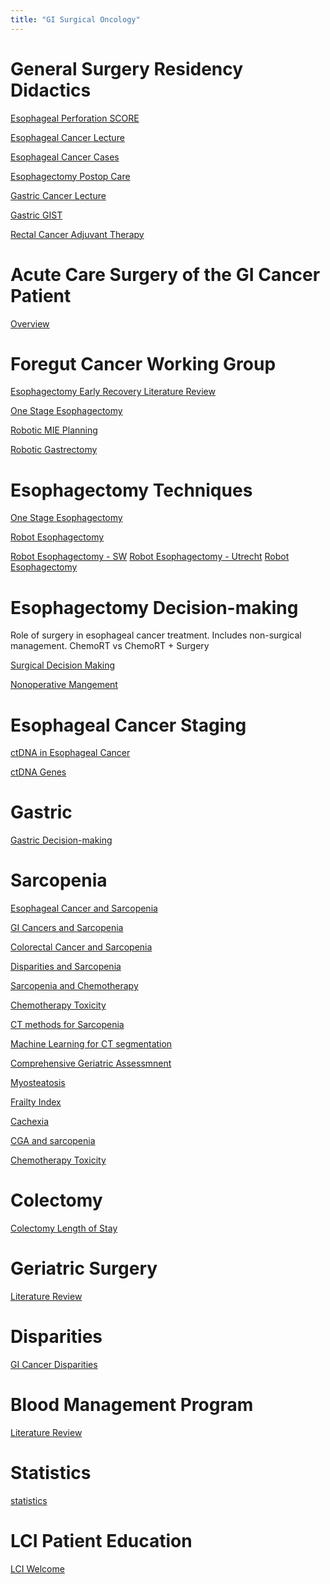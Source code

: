 ```yaml
---
title: "GI Surgical Oncology"
---
```


# General Surgery Residency Didactics

[Esophageal Perforation SCORE](esoph_perf.htm)

[Esophageal Cancer Lecture](eso_ca_rx_talk.htm)

[Esophageal Cancer Cases](eso_ca_cases.htm)

[Esophagectomy Postop Care](eso_postop_care.htm)

[Gastric Cancer Lecture](gastric_ca_rx_talk.htm)

[Gastric GIST](gist_slides.htm)

[Rectal Cancer Adjuvant Therapy](rectal_adjuvant.htm)

# Acute Care Surgery of the GI Cancer Patient

[Overview](acs_gicancer_lit.qmd)


# Foregut Cancer Working Group

[Esophagectomy Early Recovery Literature Review](eso_eras.html)

[One Stage Esophagectomy](one_stage_mie.htm)

[Robotic MIE Planning](robotic_mie.htm)

[Robotic Gastrectomy](robot_gastrectomy.html)


# Esophagectomy Techniques

[One Stage Esophagectomy](one_stage_mie.html)

[Robot Esophagectomy](robot_esophagectomy.html)

[Robot Esophagectomy - SW](robot_esophagectomy_sw.html)
[Robot Esophagectomy - Utrecht](robot_esophagectomy_utrecht.html)
[Robot Esophagectomy](robot_esophagectomy.html)

# Esophagectomy Decision-making

Role of surgery in esophageal cancer treatment. Includes non-surgical management. ChemoRT vs ChemoRT + Surgery

[Surgical Decision Making](eso_cancertx_lit.html)

[Nonoperative Mangement](eso_nonop.html)

# Esophageal Cancer Staging

[ctDNA in Esophageal Cancer](eso_ctDNA_lit.html)

[ctDNA Genes](eso_ctDNA_genes.html)

# Gastric

[Gastric Decision-making](gastric_cancertx_lit.html)

# Sarcopenia

[Esophageal Cancer and Sarcopenia](eso_sarcopenia_lit.html)

[GI Cancers and Sarcopenia](gi_sarcopenia_lit.html)

[Colorectal Cancer and Sarcopenia](crc_sarcopenia_lit.html)

[Disparities and Sarcopenia](disparities_sarcopenia.html)

[Sarcopenia and Chemotherapy](chemo_sarcopenia_lit.html)

[Chemotherapy Toxicity](chemotox.html)

[CT methods for Sarcopenia](sarcopenia_lit.html)

[Machine Learning for CT segmentation](sarcopenia_ai.html)

[Comprehensive Geriatric Assessmnent](cga_sarcopenia_lit.html)

[Myosteatosis](myosteatosis_lit.html)

[Frailty Index](frailtyindex_lit.html)

[Cachexia](cachexia_lit.html)

[CGA and sarcopenia](cga_sarcopenia_lit.html)

[Chemotherapy Toxicity](chemotox.html)

# Colectomy

[Colectomy Length of Stay](colectomy_los.html)

# Geriatric Surgery

[Literature Review](geriatric_surgery_lit.html)

# Disparities

[GI Cancer Disparities](gi_disparities_lit.html)

# Blood Management Program

[Literature Review](blood_management_talk.html)

# Statistics

[statistics](statistics.html)

# LCI Patient Education

[LCI Welcome](pe_lci_intro.html)
